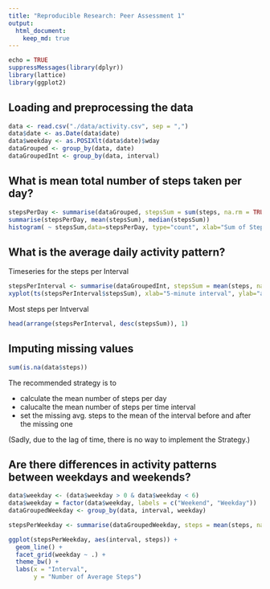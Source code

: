 ```yaml
---
title: "Reproducible Research: Peer Assessment 1"
output: 
  html_document:
    keep_md: true
---
```

```r
echo = TRUE
suppressMessages(library(dplyr))
library(lattice)
library(ggplot2)
```

## Loading and preprocessing the data
```r
data <- read.csv("./data/activity.csv", sep = ",")
data$date <- as.Date(data$date)
data$weekday <- as.POSIXlt(data$date)$wday
dataGrouped <- group_by(data, date)
dataGroupedInt <- group_by(data, interval)
```

## What is mean total number of steps taken per day?
```r
stepsPerDay <- summarise(dataGrouped, stepsSum = sum(steps, na.rm = TRUE))
summarise(stepsPerDay, mean(stepsSum), median(stepsSum))
histogram( ~ stepsSum,data=stepsPerDay, type="count", xlab="Sum of Steps", ylab="Count", main="Total Number of Steps per Day")
```

## What is the average daily activity pattern?
Timeseries for the steps per Interval
```r
stepsPerInterval <- summarise(dataGroupedInt, stepsSum = mean(steps, na.rm = TRUE))
xyplot(ts(stepsPerInterval$stepsSum), xlab="5-minute interval", ylab="averaged across all days")
```

Most steps per Intverval
```r
head(arrange(stepsPerInterval, desc(stepsSum)), 1)
```

## Imputing missing values
```r
sum(is.na(data$steps))
```
The recommended strategy is to

* calculate the mean number of steps per day
* calucalte the mean number of steps per time interval
* set the missing avg. steps to the mean of the interval before and after the missing one

(Sadly, due to the lag of time, there is no way to implement the Strategy.)

## Are there differences in activity patterns between weekdays and weekends?
```r
data$weekday <- (data$weekday > 0 & data$weekday < 6)
data$weekday = factor(data$weekday, labels = c("Weekend", "Weekday"))
dataGroupedWeekday <- group_by(data, interval, weekday)

stepsPerWeekday <- summarise(dataGroupedWeekday, steps = mean(steps, na.rm = TRUE))

ggplot(stepsPerWeekday, aes(interval, steps)) +
  geom_line() +
  facet_grid(weekday ~ .) +
  theme_bw() +
  labs(x = "Interval",
       y = "Number of Average Steps")
```
